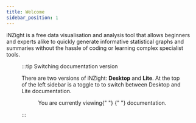 ```yaml
---
title: Welcome
sidebar_position: 1
---
```



iNZight is a free data visualisation and analysis tool that allows beginners and experts alike to quickly generate informative statistical graphs and summaries without the hassle of coding or learning complex specialist tools.


<Figure src={inzightDesktop} caption="iNZight Desktop interface" />

:::tip Switching documentation version

There are two versions of iNZight: <ComputerDesktopIcon height={16} /> **Desktop** and <WindowIcon height={16} /> **Lite**. At the top of the left sidebar is a toggle to to switch between Desktop and Lite documentation.

<center>
  You are currently viewing{" "}
  <strong>
    <Version desktop="DESKTOP" lite="LITE" />
  </strong>{" "}
  documentation.
</center>

:::
